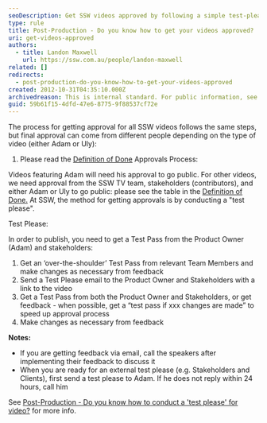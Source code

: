 ```yaml
---
seoDescription: Get SSW videos approved by following a simple test-please process with Adam or Uly, and stakeholders for final approval.
type: rule
title: Post-Production - Do you know how to get your videos approved?
uri: get-videos-approved
authors:
  - title: Landon Maxwell
    url: https://ssw.com.au/people/landon-maxwell
related: []
redirects:
  - post-production-do-you-know-how-to-get-your-videos-approved
created: 2012-10-31T04:35:10.000Z
archivedreason: This is internal standard. For public information, see https://ssw.com.au/rules/test-please-for-video
guid: 59b61f15-4dfd-47e6-8775-9f88537cf72e
---
```


The process for getting approval for all SSW videos follows the same steps, but final approval can come from different people depending on the type of video (either Adam or Uly):

1. Please read the [Definition of Done](https://sswcom.sharepoint.com/:w:/s/SSWTV669/Ece7GINNLeJIj7KxY1hGGL8BPlUMUC3fG3RBYkKjteZN8A?e=nFEsLj)
Approvals Process:

Videos featuring Adam will need his approval to go public. For other videos, we need approval from the SSW TV team, stakeholders (contributors), and either Adam or Uly to go public: please see the table in the [Definition of Done.](https://sswcom.sharepoint.com/:w:/s/SSWTV669/Ece7GINNLeJIj7KxY1hGGL8BPlUMUC3fG3RBYkKjteZN8A?e=nFEsLj)
At SSW, the method for getting approvals is by conducting a "test please".

Test Please:

In order to publish, you need to get a Test Pass from the Product Owner (Adam) and stakeholders:

1. Get an ‘over-the-shoulder’ Test Pass from relevant Team Members and make changes as necessary from feedback
2. Send a Test Please email to the Product Owner and Stakeholders with a link to the video
3. Get a Test Pass from both the Product Owner and Stakeholders, or get feedback - when possible, get a “test pass if xxx changes are made” to speed up approval process
4. Make changes as necessary from feedback

**Notes:**

- If you are getting feedback via email, call the speakers after implementing their feedback to discuss it
- When you are ready for an external test please (e.g. Stakeholders and Clients), first send a test please to Adam. If he does not reply within 24 hours, call him

See [Post-Production - Do you know how to conduct a 'test please' for video?](/test-please-for-video) for more info.